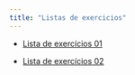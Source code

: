 ```yaml
---
title: "Listas de exercicios"
---
```


-   [Lista de exercícios 01](exercicios/lista01.html "Lista de exercícios 01"){aria-label="Lista de exercícios 01"}

-   [Lista de exercícios 02](exercicios/lista02.html "Lista de exercícios 02"){aria-label="Lista de exercícios 02"}